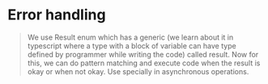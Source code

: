 # Error handling

> We use Result enum which has a generic (we learn about it in typescript where a type with a block of variable can have type defined by programmer while writing the code) called result. Now for this, we can do pattern matching and execute code when the result is okay or when not okay. Use specially in asynchronous operations. 
